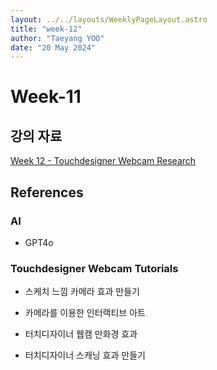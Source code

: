 ```yaml
---
layout: ../../layouts/WeeklyPageLayout.astro
title: "week-12"
author: "Taeyang YOO"
date: "20 May 2024"
---
```



# Week-11

## 강의 자료

[Week 12 - Touchdesigner Webcam Research](https://docs.google.com/presentation/d/1pFAeirkd7TjYTiGT_ukRewh4j_oltTFj2awTtrQhm0g/edit?usp=sharing)

## References

### AI

<ul>
  <li>
    <p>GPT4o</p>
    <YouTube id="https://youtu.be/HU_4vMu9xFI?si=NfrZTz-XLwrHOIMy" />
  </li>
</ul>

### Touchdesigner Webcam Tutorials

<ul>
  <li>
    <p>스케치 느낌 카메라 효과 만들기</p>
    <YouTube id="https://youtu.be/_gYp5l2EytE?si=JkbuV5pM995PXMt8" />
  </li>
</ul>
<ul>
  <li>
    <p>카메라를 이용한 인터랙티브 아트</p>
    <YouTube id="https://youtu.be/wLKEzXmycYw?si=x_o41JrfafyDZtdh" />
  </li>
</ul>

<ul>
  <li>
    <p>터치디자이너 웹캠 만화경 효과</p>
    <YouTube id="https://youtu.be/5xIUPXvP2UM?si=0I11Wd7gQ8ZPYCgY" />
  </li>
</ul>
<ul>
  <li>
    <p>터치디자이너 스캐닝 효과 만들기</p>
    <YouTube id="https://youtu.be/jOcMCGtclBs?si=3Ynx4k3tylA9AJv2" />
  </li>
</ul>
